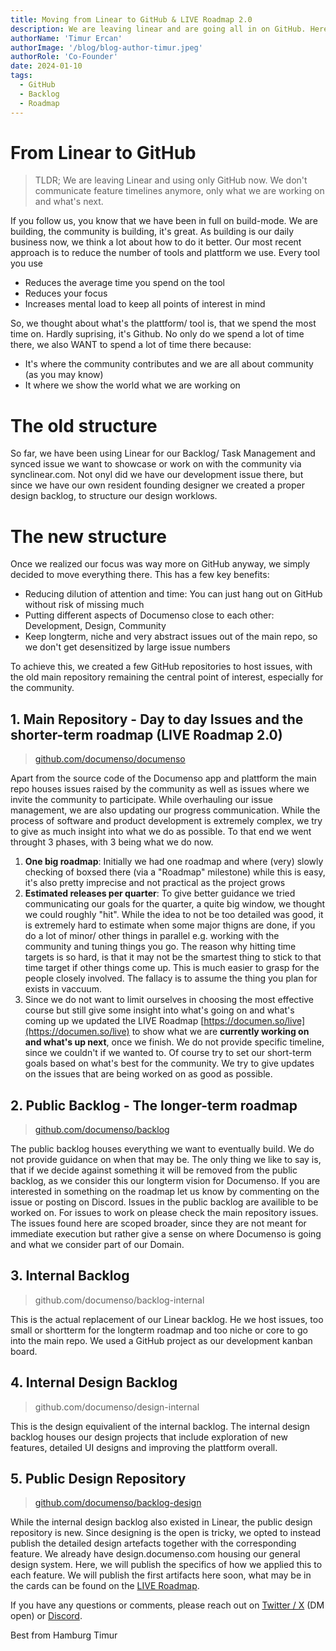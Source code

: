 ```yaml
---
title: Moving from Linear to GitHub & LIVE Roadmap 2.0
description: We are leaving linear and are going all in on GitHub. Here is how we do it.
authorName: 'Timur Ercan'
authorImage: '/blog/blog-author-timur.jpeg'
authorRole: 'Co-Founder'
date: 2024-01-10
tags:
  - GitHub
  - Backlog
  - Roadmap
---
```


# From Linear to GitHub

> TLDR; We are leaving Linear and using only GitHub now. We don't communicate feature timelines anymore, only what we are working on and what's next.

If you follow us, you know that we have been in full on build-mode. We are building, the community is building, it's great. As building is our daily business now, we think a lot about how to do it better.
Our most recent approach is to reduce the number of tools and plattform we use. Every tool you use

- Reduces the average time you spend on the tool
- Reduces your focus
- Increases mental load to keep all points of interest in mind

So, we thought about what's the plattform/ tool is, that we spend the most time on. Hardly suprising, it's Github. No only do we spend a lot of time there, we also WANT to spend a lot of time there because:

- It's where the community contributes and we are all about community (as you may know)
- It where we show the world what we are working on

# The old structure

So far, we have been using Linear for our Backlog/ Task Management and synced issue we want to showcase or work on with the community via synclinear.com. Not onyl did we have our development issue there, but since
we have our own resident founding designer we created a proper design backlog, to structure our design worklows.

# The new structure

Once we realized our focus was way more on GitHub anyway, we simply decided to move everything there. This has a few key benefits:

- Reducing dilution of attention and time: You can just hang out on GitHub without risk of missing much
- Putting different aspects of Documenso close to each other: Development, Design, Community
- Keep longterm, niche and very abstract issues out of the main repo, so we don't get desensitized by large issue numbers

To achieve this, we created a few GitHub repositories to host issues, with the old main repository remaining the central point of interest, especially for the community.

## 1. Main Repository - Day to day Issues and the shorter-term roadmap (LIVE Roadmap 2.0)

> [github.com/documenso/documenso](https://github.com/documenso/documenso)

Apart from the source code of the Documenso app and plattform the main repo houses issues raised by the community as well as issues where we invite the community to participate.
While overhauling our issue management, we are also updating our progress communication. While the process of software and product development is extremely complex,
we try to give as much insight into what we do as possible. To that end we went throught 3 phases, with 3 being what we do now.

1. **One big roadmap**: Initially we had one roadmap and where (very) slowly checking of boxsed there (via a "Roadmap" milestone) while this is easy, it's also pretty imprecise and not practical as the project grows
2. **Estimated releases per quarter**: To give better guidance we tried communicating our goals for the quarter, a quite big window, we thought we could roughly "hit". While the idea to not be too detailed was good, it is extremely hard to estimate when some major thigns are done, if you do a lot of minor/ other things in parallel e.g. working with the community and tuning things you go. The reason why hitting time targets is so hard, is that it may not be the smartest thing to stick to that time target if other things come up. This is much easier to grasp for the people closely involved. The fallacy is to assume the thing you plan for exists in vaccuum.
3. Since we do not want to limit ourselves in choosing the most effective course but still give some insight into what's going on and what's coming up we updated the LIVE Roadmap [https://documen.so/live](https://documen.so/live) to show what we are **currently working on and what's up next**, once we finish. We do not provide specific timeline, since we couldn't if we wanted to. Of course try to set our short-term goals based on what's best for the community. We try to give updates on the issues that are being worked on as good as possible.

## 2. Public Backlog - The longer-term roadmap

> [github.com/documenso/backlog](https://github.com/documenso/backlog)

The public backlog houses everything we want to eventually build. We do not provide guidance on when that may be. The only thing we like to say is, that if we decide against something it will be removed from the public backlog, as we consider this our longterm vision for Documenso. If you are interested in something on the roadmap let us know by commenting on the issue or posting on Discord.
Issues in the public backlog are availible to be worked on. For issues to work on please check the main repository issues. The issues found here are scoped broader, since they are not meant for immediate execution but rather give a sense on where Documenso is going and what we consider part of our Domain.

## 3. Internal Backlog

> github.com/documenso/backlog-internal

This is the actual replacement of our Linear backlog. He we host issues, too small or shortterm for the longterm roadmap and too niche or core to go into the main repo. We used a GitHub project as our development kanban board.

## 4. Internal Design Backlog

> github.com/documenso/design-internal

This is the design equivalient of the internal backlog. The internal design backlog houses our design projects that include exploration of new features, detailed UI designs and improving the plattform overall.

## 5. Public Design Repository

> [github.com/documenso/backlog-design](https://github.com/documenso/design)

While the internal design backlog also existed in Linear, the public design repository is new. Since designing is the open is tricky, we opted to instead publish the detailed design artefacts together with the corresponding feature.
We already have design.documenso.com housing our general design system. Here, we will publish the specifics of how we applied this to each feature. We will publish the first artifacts here soon, what may be in the cards can be found on the [LIVE Roadmap](https://documen.so/live).

If you have any questions or comments, please reach out on [Twitter / X](https://twitter.com/eltimuro) (DM open) or [Discord](https://documen.so/discord).

Best from Hamburg
Timur
